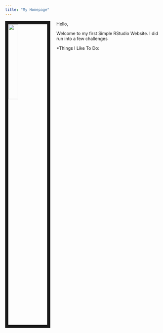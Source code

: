 ```yaml
---
title: "My Homepage"
---
```


<link rel="stylesheet" href="styles.css" type="text/css">

<img src="images/professional_headshot.jpg" style="width:25%; border:10px solid; margin-right: 20px" align="left">


Hello,

Welcome to my first Simple RStudio Website. I did run into a few challenges 

*Things I Like To Do:
